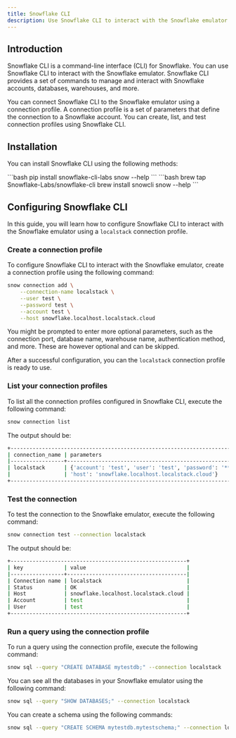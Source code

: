 ```yaml
---
title: Snowflake CLI
description: Use Snowflake CLI to interact with the Snowflake emulator.
---
```



## Introduction

Snowflake CLI is a command-line interface (CLI) for Snowflake. You can use Snowflake CLI to interact with the Snowflake emulator. Snowflake CLI provides a set of commands to manage and interact with Snowflake accounts, databases, warehouses, and more.

You can connect Snowflake CLI to the Snowflake emulator using a connection profile. A connection profile is a set of parameters that define the connection to a Snowflake account. You can create, list, and test connection profiles using Snowflake CLI.

## Installation

You can install Snowflake CLI using the following methods:

<Tabs>
<TabItem label="PyPI">
```bash
pip install snowflake-cli-labs
snow --help
```
</TabItem>
<TabItem label="Homebrew">
```bash
brew tap Snowflake-Labs/snowflake-cli
brew install snowcli
snow --help
```
</TabItem>
</Tabs>

## Configuring Snowflake CLI

In this guide, you will learn how to configure Snowflake CLI to interact with the Snowflake emulator using a `localstack` connection profile.

### Create a connection profile

To configure Snowflake CLI to interact with the Snowflake emulator, create a connection profile using the following command:

```bash
snow connection add \
    --connection-name localstack \
    --user test \
    --password test \
    --account test \
    --host snowflake.localhost.localstack.cloud
```

You might be prompted to enter more optional parameters, such as the connection port, database name, warehouse name, authentication method, and more. These are however optional and can be skipped.

After a successful configuration, you can the `localstack` connection profile is ready to use.

### List your connection profiles

To list all the connection profiles configured in Snowflake CLI, execute the following command:

```bash
snow connection list
```

The output should be:

```bash
+-----------------------------------------------------------------------------------+
| connection_name | parameters                                                      |
|-----------------+-----------------------------------------------------------------|
| localstack      | {'account': 'test', 'user': 'test', 'password': '****',         |
|                 | 'host': 'snowflake.localhost.localstack.cloud'}                 |
+-----------------------------------------------------------------------------------+
```

### Test the connection

To test the connection to the Snowflake emulator, execute the following command:

```bash
snow connection test --connection localstack
```

The output should be:

```bash
+--------------------------------------------------------+
| key             | value                                |
|-----------------+--------------------------------------|
| Connection name | localstack                           |
| Status          | OK                                   |
| Host            | snowflake.localhost.localstack.cloud |
| Account         | test                                 |
| User            | test                                 |
+--------------------------------------------------------+
```

### Run a query using the connection profile

To run a query using the connection profile, execute the following command:

```bash
snow sql --query "CREATE DATABASE mytestdb;" --connection localstack
```

You can see all the databases in your Snowflake emulator using the following command:

```bash
snow sql --query "SHOW DATABASES;" --connection localstack
```

You can create a schema using the following commands:

```bash
snow sql --query "CREATE SCHEMA mytestdb.mytestschema;" --connection localstack
```
